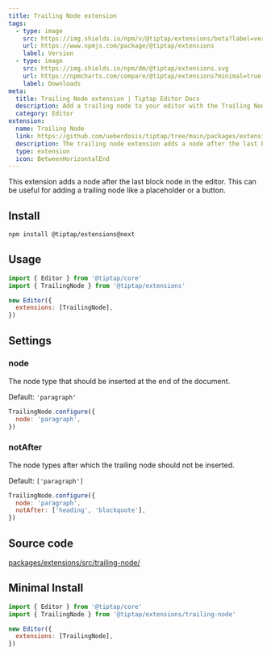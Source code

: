 ```yaml
---
title: Trailing Node extension
tags:
  - type: image
    src: https://img.shields.io/npm/v/@tiptap/extensions/beta?label=version
    url: https://www.npmjs.com/package/@tiptap/extensions
    label: Version
  - type: image
    src: https://img.shields.io/npm/dm/@tiptap/extensions.svg
    url: https://npmcharts.com/compare/@tiptap/extensions?minimal=true
    label: Downloads
meta:
  title: Trailing Node extension | Tiptap Editor Docs
  description: Add a trailing node to your editor with the Trailing Node extension in Tiptap. Learn more in our documentation.
  category: Editor
extension:
  name: Trailing Node
  link: https://github.com/ueberdosis/tiptap/tree/main/packages/extensions
  description: The trailing node extension adds a node after the last block node in the editor.
  type: extension
  icon: BetweenHorizontalEnd
---
```



This extension adds a node after the last block node in the editor. This can be useful for adding a trailing node like a placeholder or a button.

<CodeDemo path="/Extensions/TrailingNode" />

## Install

```bash
npm install @tiptap/extensions@next
```

## Usage

```js
import { Editor } from '@tiptap/core'
import { TrailingNode } from '@tiptap/extensions'

new Editor({
  extensions: [TrailingNode],
})
```

## Settings

### node

The node type that should be inserted at the end of the document.

Default: `'paragraph'`

```js
TrailingNode.configure({
  node: 'paragraph',
})
```

### notAfter

The node types after which the trailing node should not be inserted.

Default: `['paragraph']`

```js
TrailingNode.configure({
  node: 'paragraph',
  notAfter: ['heading', 'blockquote'],
})
```

## Source code

[packages/extensions/src/trailing-node/](https://github.com/ueberdosis/tiptap/blob/main/packages/extensions/src/trailing-node/)

## Minimal Install

```js
import { Editor } from '@tiptap/core'
import { TrailingNode } from '@tiptap/extensions/trailing-node'

new Editor({
  extensions: [TrailingNode],
})
```
